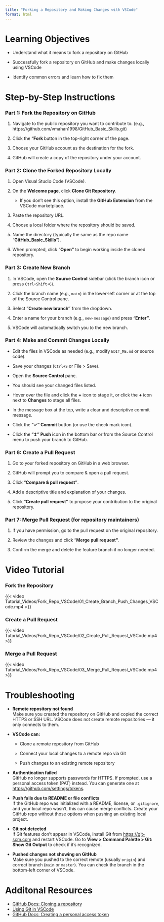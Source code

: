 ```yaml
---
title: "Forking a Repository and Making Changes with VSCode"
format: html
---
```


# Learning Objectives {.unnumbered}

-   Understand what it means to fork a repository on GitHub

-   Successfully fork a repository on GitHub and make changes locally using VSCode

-   Identify common errors and learn how to fix them

# Step-by-Step Instructions {.unnumbered}

### Part 1: Fork the Repository on GitHub {.unnumbered}

1.  Navigate to the public repository you want to contribute to. (e.g., https://github.com/vmahan1998/GitHub_Basic_Skills.git)

2.  Click the "**Fork** button in the top-right corner of the page.

3.  Choose your GitHub account as the destination for the fork.

4.  GitHub will create a copy of the repository under your account.

### Part 2: Clone the Forked Repository Locally {.unnumbered}

1.  Open Visual Studio Code (VSCode).

2.  On the **Welcome page**, click **Clone Git Repository**.

    -   If you don’t see this option, install the **GitHub** **Extension** from the VSCode marketplace.

3.  Paste the repository URL.

4.  Choose a local folder where the repository should be saved.

5.  Name the directory (typically the same as the repo name "**GitHub_Basic_Skills**").

6.  When prompted, click "**Open"** to begin working inside the cloned repository.

### Part 3: Create New Branch {.unnumbered}

1.  In VSCode, open the **Source Control** sidebar (click the branch icon or press `Ctrl+Shift+G`).

2.  Click the branch name (e.g., `main`) in the lower-left corner or at the top of the Source Control pane.

3.  Select "**Create new branch"** from the dropdown.

4.  Enter a name for your branch (e.g., `new-message`) and press "**Enter"**.

5.  VSCode will automatically switch you to the new branch.

### Part 4: Make and Commit Changes Locally {.unnumbered}

-   Edit the files in VSCode as needed (e.g., modify `EDIT_ME.md` or source code).

<!-- -->

-   Save your changes (`Ctrl+S` or File \> Save).

<!-- -->

-   Open the **Source Control** pane.

<!-- -->

-   You should see your changed files listed.

<!-- -->

-   Hover over the file and click the **+** icon to stage it, or click the **+** icon next to **Changes** to stage all files.

<!-- -->

-   In the message box at the top, write a clear and descriptive commit message.

<!-- -->

-   Click the "**✓" Commit** button (or use the check mark icon).

<!-- -->

-   Click the "**↥" Push** icon in the bottom bar or from the Source Control menu to push your branch to GitHub.

### Part 6: Create a Pull Request {.unnumbered}

1.  Go to your forked repository on GitHub in a web browser.

2.  GitHub will prompt you to compare & open a pull request.

3.  Click "**Compare & pull request"**.

4.  Add a descriptive title and explanation of your changes.

5.  Click "**Create pull request"** to propose your contribution to the original repository.

### Part 7: Merge Pull Request (for repository maintainers) {.unnumbered}

1.  If you have permission, go to the pull request on the original repository.

2.  Review the changes and click "**Merge pull request"**.

3.  Confirm the merge and delete the feature branch if no longer needed.

# Video Tutorial {.unnumbered}

### Fork the Repository {.unnumbered}

{{< video Tutorial_Videos/Fork_Repo_VSCode/01_Create_Branch_Push_Changes_VSCode.mp4 >}}

### Create a Pull Request {.unnumbered}

{{< video Tutorial_Videos/Fork_Repo_VSCode/02_Create_Pull_Request_VSCode.mp4 >}}

### Merge a Pull Request {.unnumbered}

{{< video Tutorial_Videos/Fork_Repo_VSCode/03_Merge_Pull_Request_VSCode.mp4 >}}

# Troubleshooting {.unnumbered}

-   **Remote repository not found**\
    Make sure you created the repository on GitHub and copied the correct HTTPS or SSH URL. VSCode does not create remote repositories — it only connects to them.

-   **VSCode can:**

    -   Clone a remote repository from GitHub

    -   Connect your local changes to a remote repo via Git

    -   Push changes to an existing remote repository

-   **Authentication failed**\
    GitHub no longer supports passwords for HTTPS. If prompted, use a personal access token (PAT) instead. You can generate one at <https://github.com/settings/tokens>.

-   **Push fails due to README or file conflicts**\
    If the GitHub repo was initialized with a README, license, or `.gitignore`, and your local repo wasn’t, this can cause merge conflicts. Create your GitHub repo without those options when pushing an existing local project.

-   **Git not detected**\
    If Git features don’t appear in VSCode, install Git from <https://git-scm.com> and restart VSCode. Go to **View \> Command Palette \> Git: Show Git Output** to check if it’s recognized.

-   **Pushed changes not showing on GitHub**\
    Make sure you pushed to the correct remote (usually `origin`) and correct branch (`main` or `master`). You can check the branch in the bottom-left corner of VSCode.

# Additonal Resources {.unnumbered}

-   [GitHub Docs: Cloning a repository](https://docs.github.com/en/repositories/creating-and-managing-repositories/cloning-a-repository)
-   [Using Git in VSCode](https://code.visualstudio.com/docs/sourcecontrol/overview)
-   [GitHub Docs: Creating a personal access token](https://docs.github.com/en/authentication/keeping-your-account-and-data-secure/creating-a-personal-access-token)
